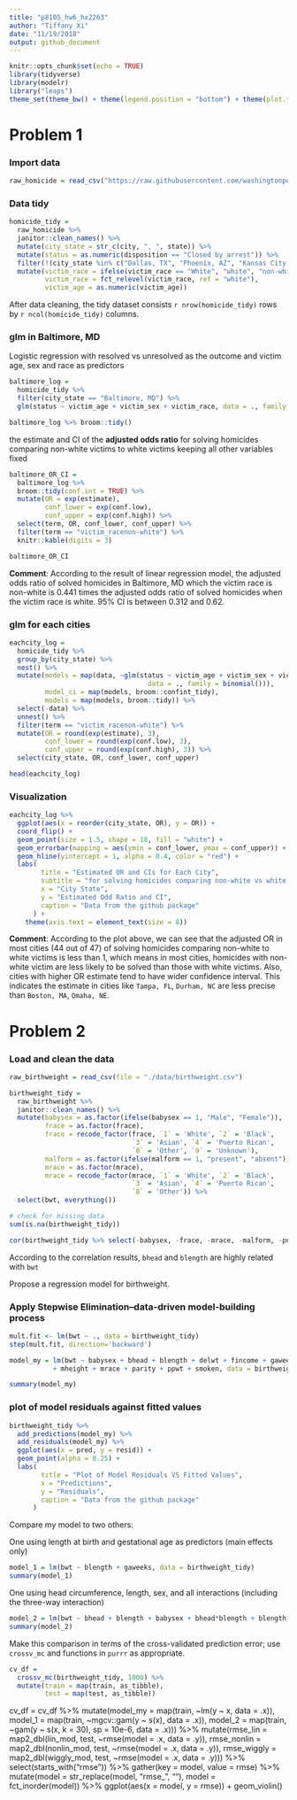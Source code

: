 ```yaml
---
title: "p8105_hw6_hx2263"
author: "Tiffany Xi"
date: "11/19/2018"
output: github_document
---
```


```r
knitr::opts_chunk$set(echo = TRUE)
library(tidyverse)
library(modelr)
library("leaps")
theme_set(theme_bw() + theme(legend.position = "bottom") + theme(plot.title = element_text(hjust = 0.5)))
```

# Problem 1

### Import data

```r
raw_homicide = read_csv("https://raw.githubusercontent.com/washingtonpost/data-homicides/master/homicide-data.csv")
```

### Data tidy

```r
homicide_tidy = 
  raw_homicide %>% 
  janitor::clean_names() %>%
  mutate(city_state = str_c(city, ", ", state)) %>% 
  mutate(status = as.numeric(disposition == "Closed by arrest")) %>% 
  filter(!(city_state %in% c("Dallas, TX", "Phoenix, AZ", "Kansas City, MO", "Tulsa, AL"))) %>%
  mutate(victim_race = ifelse(victim_race == "White", "white", "non-white"),
         victim_race = fct_relevel(victim_race, ref = "white"),
         victim_age = as.numeric(victim_age))
```

After data cleaning, the tidy dataset consists `r nrow(homicide_tidy)` rows by `r ncol(homicide_tidy)` columns.

### glm in Baltimore, MD

Logistic regression with resolved vs unresolved as the outcome and victim age, sex and race as predictors

```r
baltimore_log = 
  homicide_tidy %>% 
  filter(city_state == "Baltimore, MD") %>% 
  glm(status ~ victim_age + victim_sex + victim_race, data = ., family = binomial())

baltimore_log %>% broom::tidy()
```

the estimate and CI of the **adjusted odds ratio** for solving homicides comparing non-white victims to white victims keeping all other variables fixed

```r
baltimore_OR_CI = 
  baltimore_log %>% 
  broom::tidy(conf.int = TRUE) %>% 
  mutate(OR = exp(estimate),
         conf_lower = exp(conf.low),
         conf_upper = exp(conf.high)) %>% 
  select(term, OR, conf_lower, conf_upper) %>% 
  filter(term == "victim_racenon-white") %>%
  knitr::kable(digits = 3)

baltimore_OR_CI
```

**Comment**:
According to the result of linear regression model, the adjusted odds ratio of solved homicides in Baltimore, MD which the victim race is non-white is 0.441 times the adjusted odds ratio of solved homicides when the victim race is white. 95% CI is between 0.312 and 0.62.

### glm for each cities

```r
eachcity_log = 
  homicide_tidy %>% 
  group_by(city_state) %>% 
  nest() %>% 
  mutate(models = map(data, ~glm(status ~ victim_age + victim_sex + victim_race,
                                   data = ., family = binomial())),
         model_ci = map(models, broom::confint_tidy),
         models = map(models, broom::tidy)) %>% 
  select(-data) %>% 
  unnest() %>% 
  filter(term == "victim_racenon-white") %>% 
  mutate(OR = round(exp(estimate), 3),
         conf_lower = round(exp(conf.low), 3),
         conf_upper = round(exp(conf.high), 3)) %>% 
  select(city_state, OR, conf_lower, conf_upper)

head(eachcity_log)
```

### Visualization 

```r
eachcity_log %>%
  ggplot(aes(x = reorder(city_state, OR), y = OR)) +
  coord_flip() + 
  geom_point(size = 1.5, shape = 18, fill = "white") +
  geom_errorbar(mapping = aes(ymin = conf_lower, ymax = conf_upper)) +
  geom_hline(yintercept = 1, alpha = 0.4, color = "red") +
  labs(
        title = "Estimated OR and CIs for Each City",
        subtitle = "for solving homicides comparing non-white vs white victims",
        x = "City State",
        y = "Estimated Odd Ratio and CI",
        caption = "Data from the github package"
      ) +
    theme(axis.text = element_text(size = 8))
```

**Comment**:
According to the plot above, we can see that the adjusted OR in most cities (44 out of 47) of solving homicides comparing non-white to white victims is less than 1, which means in most cities, homicides with non-white victim are less likely to be solved than those with white victims. Also, cities with higher OR estimate tend to have wider confidence interval. This indicates the estimate in cities like `Tampa, FL`, `Durham, NC` are less precise than `Boston, MA`, `Omaha, NE`. 

# Problem 2

### Load and clean the data

```r
raw_birthweight = read_csv(file = "./data/birthweight.csv")

birthweight_tidy = 
  raw_birthweight %>% 
  janitor::clean_names() %>% 
  mutate(babysex = as.factor(ifelse(babysex == 1, "Male", "Female")),
         frace = as.factor(frace),
         frace = recode_factor(frace, `1` = 'White', `2` = 'Black', 
                               `3` = 'Asian', `4` = 'Puerto Rican', 
                               `8` = 'Other', `9` = 'Unknown'),
         malform = as.factor(ifelse(malform == 1, "present", "absent")),
         mrace = as.factor(mrace),
         mrace = recode_factor(mrace, `1` = 'White', `2` = 'Black',
                               `3` = 'Asian', `4` = 'Puerto Rican',
                               `8` = 'Other')) %>% 
  select(bwt, everything()) 

# check for missing data
sum(is.na(birthweight_tidy))
```


```r
cor(birthweight_tidy %>% select(-babysex, -frace, -mrace, -malform, -pnumlbw, -pnumsga, -parity))
```

According to the correlation results, `bhead` and `blength` are highly related with `bwt`


Propose a regression model for birthweight.

### Apply **Stepwise Elimination**--data-driven model-building process

```r
mult.fit <- lm(bwt ~ ., data = birthweight_tidy)
step(mult.fit, direction='backward')

model_my = lm(bwt ~ babysex + bhead + blength + delwt + fincome + gaweeks 
           + mheight + mrace + parity + ppwt + smoken, data = birthweight_tidy)

summary(model_my)
```

### plot of model residuals against fitted values

```r
birthweight_tidy %>% 
  add_predictions(model_my) %>% 
  add_residuals(model_my) %>% 
  ggplot(aes(x = pred, y = resid)) +
  geom_point(alpha = 0.25) +
  labs(
        title = "Plot of Model Residuals VS Fitted Values",
        x = "Predictions",
        y = "Residuals",
        caption = "Data from the github package"
      ) 
```

Compare my model to two others:

One using length at birth and gestational age as predictors (main effects only)

```r
model_1 = lm(bwt ~ blength + gaweeks, data = birthweight_tidy)
summary(model_1)
```

One using head circumference, length, sex, and all interactions (including the three-way interaction)

```r
model_2 = lm(bwt ~ bhead + blength + babysex + bhead*blength + blength*babysex +  bhead*babysex + bhead*blength*babysex, data = birthweight_tidy)
summary(model_2)
```

Make this comparison in terms of the cross-validated prediction error; 
use `crossv_mc` and functions in `purrr` as appropriate.

```r
cv_df =
  crossv_mc(birthweight_tidy, 1000) %>% 
  mutate(train = map(train, as_tibble),
         test = map(test, as_tibble))
```



cv_df = 
  cv_df %>% 
  mutate(model_my = map(train, ~lm(y ~ x, data = .x)),
         model_1  = map(train, ~mgcv::gam(y ~ s(x), data = .x)),
         model_2  = map(train, ~gam(y ~ s(x, k = 30), sp = 10e-6, data = .x))) %>% 
  mutate(rmse_lin    = map2_dbl(lin_mod, test, ~rmse(model = .x, data = .y)),
         rmse_nonlin = map2_dbl(nonlin_mod, test, ~rmse(model = .x, data = .y)),
         rmse_wiggly = map2_dbl(wiggly_mod, test, ~rmse(model = .x, data = .y))) %>% 
  select(starts_with("rmse")) %>% 
  gather(key = model, value = rmse) %>% 
  mutate(model = str_replace(model, "rmse_", ""),
         model = fct_inorder(model)) %>% 
  ggplot(aes(x = model, y = rmse)) + geom_violin()
